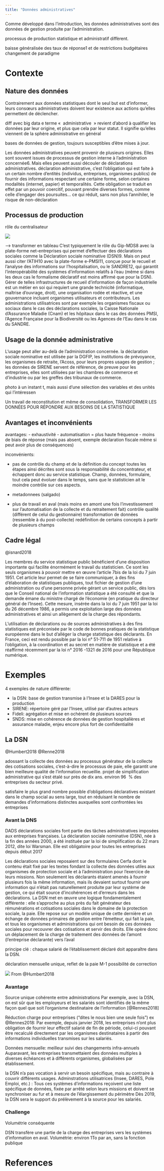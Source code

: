 ```yaml
---
title: "Données administratives"
---
```


Comme développé dans l'introduction, les données
administratives sont des données de gestion
produite par l'administration. 

processus de production statistique et administratif diffèrent.

baisse généralisée des taux de réponse1 et de restrictions budgétaires
changement de paradigme


# Contexte


## Nature des données

Contrairement aux données statistiques dont le seul but est d’informer, leurs consœurs administratives doivent leur existence aux actions qu’elles permettent de déclencher.

diff avec big data
e terme «  administrative  » revient d’abord à qualifier les données par leur origine, et plus que cela par leur statut. Il signifie qu’elles viennent de la sphère administrative en général

bases de données de gestion, toujours susceptibles d’être mises à jour.

Les données administratives peuvent provenir de plusieurs origines. Elles sont souvent issues de processus de gestion interne à l’administration concernée6. Mais elles peuvent aussi découler de déclarations administratives.
déclaration administrative, c’est l’obligation qui est faite à un certain nombre d’entités (individus, entreprises, organismes publics) de fournir des informations respectant une certaine forme, selon certaines modalités (internet, papier) et temporalités.
Cette obligation se traduit en effet par un pouvoir coercitif, pouvant prendre diverses formes, comme celle d’engager des poursuites... ce qui réduit, sans non plus l’annihiler, le risque de non-déclaration

## Processus de production

rôle du centralisateur

![](./img/images/dsn-schema.png)

--> transformer en tableau
C’est typiquement le rôle du Gip-MDS8 avec la plate-forme net-entreprises qui permet d’effectuer des déclarations sociales comme la Déclaration sociale nominative (DSN)9. Mais on peut aussi citer l’ATIH10 avec la plate-forme e-PMSI11, conçue pour le recueil et l’analyse des informations sur l’hospitalisation, ou le SANDRE12, qui garantit l’interopérabilité des systèmes d’information relatifs à l’eau (même si dans les deux cas le formalisme déclaratif est moins affirmé que pour la DSN). Gérer de telles infrastructures de recueil d’information de façon industrielle est un métier en soi qui requiert une grande technicité (informatique, maîtrise d’ouvrage, droit), une organisation rodée et réactive, et une gouvernance incluant organismes utilisateurs et contributeurs. Les administrations utilisatrices sont par exemple les organismes fiscaux ou sociaux dans le cas des déclarations sociales, la Caisse Nationale d’Assurance Maladie (Cnam) et les hôpitaux dans le cas des données PMSI, l’Agence Française pour la Biodiversité ou les Agences de l’Eau dans le cas du SANDRE.


## Usage de la donnée administrative

L’usage peut aller au-delà de l’administration concernée.
la déclaration sociale nominative est utilisée par la DGFIP, les institutions de prévoyance, les organismes de retraite, l’Acoss, pour leurs propres usages de gestion ; les données de SIRENE servent de référence, de preuve pour les entreprises, elles sont utilisées par les chambres de commerce et d’industrie ou par les greffes des tribunaux de commerce.


photo à un instant t, mais aussi d’une sélection des variables et des unités qui l’intéressen

Un travail de reconstitution et même de consolidation,
TRANSFORMER LES DONNÉES POUR RÉPONDRE AUX BESOINS DE LA STATISTIQUE


## Avantages et inconvénients

avantages:
- exhaustivité
- automatisation = plus haute fréquence
- moins de biais de réponse (mais pas absent, exemple déclaration fiscale même si
peut avoir plus de conséquences)

inconvénients:

- pas de contrôle du champ et de la définition du concept
toutes les étapes ainsi décrites sont sous la responsabilité du concentrateur, et échappent donc au service statistique. Champ, données, formulaire, tout cela peut évoluer dans le temps, sans que le statisticien ait le moindre contrôle sur ces aspects.

- metadonnees (salgado)

- plus de travail en aval (mais moins en amont une fois l'investissement sur
l'automatisation de la collecte et du retraitement fait)
contrôle qualité (différent de celui du gestionnaire)
transformation de données (ressemble à du post-collecte)
redéfinition de certains concepts à partir de plusieurs champs

## Cadre légal

@isnard2018

Les membres du service statistique public bénéficient d’une disposition importante qui facilite énormément le travail du statisticien. Ce sont les seuls organismes à pouvoir mettre en œuvre l’article 7bis de la loi du 7 juin 1951. Cet article leur permet de se faire communiquer, à des fins d’élaboration de statistiques publiques, tout fichier de gestion d’une administration ou d’une personne privée gérant un service public, dès lors que le Conseil national de l’information statistique a été consulté et que la demande émane du ministre chargé de l’économie (en pratique du directeur général de l’Insee). Cette mesure, insérée dans la loi du 7 juin 1951 par la loi du 26 décembre 1986, a permis une exploitation large des données administratives et ainsi un allègement de la charge des répondants.

L’utilisation de déclarations ou de sources administratives à des fins statistiques est préconisée par le code de bonnes pratiques de la statistique européenne dans le but d’alléger la charge statistique des déclarants. En France, ceci est rendu possible par la loi n° 51-711 de 1951 relative à l’obligation, à la coordination et au secret en matière de statistique et a été réaffirmé récemment par la loi n° 2016 -1321 de 2016 pour une République numérique.

# Exemples 

4 exemples de nature différente:

- la DSN: base de gestion transmise à l'Insee et la DARES pour la production
- SIRENE: répertoire géré par l'Insee, utilisé par d'autres acteurs
- Fideli: agrégation et mise en ochérent de plusieurs sources
- SNDS: mise en cohérence de données de gestion hospitalières et assurance maladie, enjeu encore plus fort de confidentialité

## La DSN

@Humbert2018
@Renne2018

adossant la collecte des données au processus générateur de la collecte des cotisations sociales, c’est-à-dire le processus de paie, elle garantit une bien meilleure qualité de l’information recueillie.
projet de simplification administrative qui s’est étalé sur près de dix ans.
environ 96  % des entreprises du secteur privé.

satisfaire le plus grand nombre possible d’obligations déclaratives existant dans le champ social au sens large, tout en réduisant le nombre de demandes d’informations distinctes auxquelles sont confrontées les entreprises

### Avant la DNS

DADS
déclarations sociales font partie des tâches administratives imposées aux entreprises françaises. La déclaration sociale nominative (DSN), née à la fin des années 2000, a été instituée par la loi de simplification du 22 mars 2012, dite loi Warsman. Elle est obligatoire pour toutes les entreprises depuis début 2017

Les déclarations sociales reposaient sur des formulaires Cerfa dont le contenu était fixé par les textes fondant la collecte des données utiles aux organismes de protection sociale et à l’administration pour l’exercice de leurs missions. Non seulement les déclarants étaient amenés à fournir plusieurs fois la même information, mais ils devaient surtout fournir une information qui n’était pas naturellement produite par leur système de gestion, ce qui était source d’incohérences et d’erreurs dans les déclarations. La DSN met en œuvre une logique fondamentalement différente : elle s’approche au plus près du fait générateur des rémunérations et cotisations sociales dans le domaine de la protection sociale, la paie. Elle repose sur un modèle unique de cette dernière et un échange de données primaires de gestion entre l’émetteur, qui fait la paie, et tous les organismes et administrations qui ont besoin de ces données sociales pour recouvrer des cotisations et servir des droits. Elle opère donc un déplacement de la charge de traitement des données de l’amont (l’entreprise déclarante) vers l’aval

principe clé : chaque salarié de l’établissement déclaré doit apparaître dans la DSN.

déclaration mensuelle unique, reflet de la paie M-1
possibilité de correction

![](img/images/dsn-diff.png)
From @Humbert2018


### Avantage

Source unique cohérente entre administrations
Par exemple, avec la DSN, on est sûr que les employeurs et les salariés sont identifiés de la même façon quel que soit l’organisme destinataire de l’information
[@Rennes2018]

Réduction charge pour entreprises ("dites le nous bien une seule fois")
ex @Rennes2018: Par exemple, depuis janvier 2018, les entreprises n’ont plus obligation de fournir leur effectif salarié de fin de période, celui-ci pouvant être recalculé directement par les organismes destinataires à partir des informations individuelles transmises sur les salariés.

Données mensuelle: meilleur suivi des changements infra-annuels
Auparavant, les entreprises transmettaient des données multiples à diverses échéances et à différents organismes, globalisées par établissement.

la DSN n’a pas vocation à servir un besoin spécifique, mais au contraire à couvrir différents usages.
Adminstrations utilisatrices (Insee, DARES, Pole Emploi, etc.) : Tous ces systèmes d’informations reçoivent une liste spécifique de données, fixée par arrêté selon leurs missions et doivent se synchroniser au fur et à mesure de l’élargissement du périmètre
Dès 2019, la DSN sera le support du prélèvement à la source pour les salariés.

### Challenge

Volumétrie conséquente

DSN transfère une partie de la charge des entreprises vers les systèmes d’information en aval.
Volumétrie: environ 1To par an, sans la fonction publique


# References

::: {#refs}
:::
